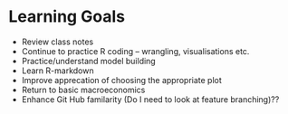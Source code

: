 # Learning Goals {#pg}

- Review class notes
-	Continue to practice R coding – wrangling, visualisations etc.
-	Practice/understand model building
-	Learn R-markdown
- Improve apprecation of choosing the appropriate plot
-	Return to basic macroeconomics
-	Enhance Git Hub familarity (Do I need to look at feature branching)??

